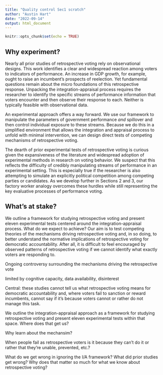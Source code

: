 ```yaml
---
title: "Quality control Sec1 scratch"
author: "Austin Hart"
date: "2022-09-14"
output: html_document
---
```


```r
knitr::opts_chunk$set(echo = TRUE)
```

## Why experiment?

Nearly all prior studies of retrospective voting rely on observational designs. This work identifies a clear and widespread reaction among voters to indicators of performance. An increase in GDP growth, for example, ought to raise an incumbent's prospects of reelection. Yet fundamental questions remain about the micro foundations of this retrospective response. Unpacking the integration-appraisal process requires the researcher to identify the specific streams of performance information that voters encounter and then observe their response to each. Neither is typically feasible with observational data.

An experimental approach offers a way forward. We use our framework to manipulate the parameters of government performance *and* spillover and then control individual exposure to these streams. Because we do this in a simplified environment that allows the integration and appraisal process to unfold with minimal intervention, we can design direct tests of competing mechanisms of retrospective voting.

The dearth of prior experimental tests of retrospective voting is curious given the expansiveness of the literature and widespread adoption of experimental methods in research on voting behavior. We suspect that this reflects the difficulty of credibly manipulating streams of performance in an experimental setting. This is especially true if the researcher is also attempting to simulate an explicitly political competition among competing parties or candidates. As we develop further in Sections 2 and 3, our factory worker analogy overcomes these hurdles while still representing the key evaluative processes of performance voting.

## What's at stake?

We outline a framework for studying retrospective voting and present eleven experimental tests centered around the integration-appraisal process. What do we expect to achieve? Our aim is to test competing theories of the mechanisms driving retrospective voting and, in so doing, to better understand the normative implications of retrospective voting for democratic accountability. After all, it is difficult to feel encouraged by observed patterns of retrospective voting if we cannot identify what exactly voters are responding to.

Ongoing controversy surrounding the mechanisms driving the retrospective vote

limited by cognitive capacity, data availability, disinterest

Central: these studies cannot tell us what retrospective voting means for democratic accountability and, where voters fail to sanction or reward incumbents, cannot say if it's because voters cannot or rather do not manage this task.

We outline the integration-appraisal approach as a framework for studying retrospective voting and present eleven experimental tests within that space. Where does that get us?

Why learn about the mechansim?

When people fail as retrospective voters is it because they can't do it or rather that they're unable, prevented, etc.?

What do we get wrong in ignoring the I/A framework? What did prior studies get wrong? Why does that matter so much for what we know about retrospective voting?
